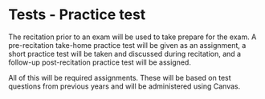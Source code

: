 # Tests - Practice test

The recitation prior to an exam will be used to take prepare for the exam.  A pre-recitation take-home practice test will be given as an assignment, a short practice test will be taken and discussed during recitation, and a follow-up post-recitation practice test will be assigned.

All of this will be required assignments.   These will be based on test questions from previous years and will be administered using Canvas. 
